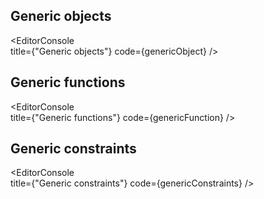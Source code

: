 
## Generic objects

<EditorConsole   
  title={"Generic objects"}
  code={genericObject}
/>

## Generic functions

<EditorConsole   
  title={"Generic functions"}
  code={genericFunction}
/>

## Generic constraints

<EditorConsole   
  title={"Generic constraints"}
  code={genericConstraints}
/>

